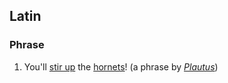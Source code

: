 ==Latin==

===Phrase===
{{head|la|phrase|head=[[irritabis]] [[crabrones]]}}

# You'll [[stir up]] the [[hornet]]s! (a phrase by ''[[w:Plautus|Plautus]]'')